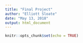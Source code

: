 ```yaml
---
title: "Final Project"
author: "Elliott Sloate"
date: "May 13, 2018"
output: html_document
---
```


```r
knitr::opts_chunk$set(echo = TRUE)
```

